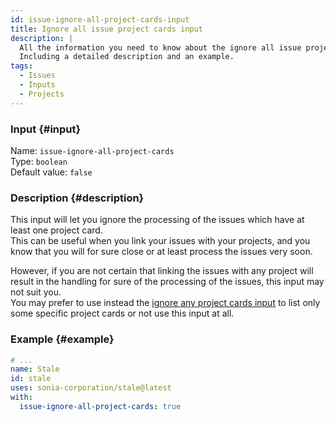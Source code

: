 ```yaml
---
id: issue-ignore-all-project-cards-input
title: Ignore all issue project cards input
description: |
  All the information you need to know about the ignore all issue project cards input.
  Including a detailed description and an example.
tags:
  - Issues
  - Inputs
  - Projects
---
```


### Input {#input}

Name: `issue-ignore-all-project-cards`  
Type: `boolean`  
Default value: `false`

### Description {#description}

This input will let you ignore the processing of the issues which have at least one project card.  
This can be useful when you link your issues with your projects, and you know that you will for sure close or at least process the issues very soon.

However, if you are not certain that linking the issues with any project will result in the handling for sure of the processing of the issues, this input may not suit you.  
You may prefer to use instead the [ignore any project cards input](issue-ignore-any-project-cards-input) to list only some specific project cards or not use this input at all.

### Example {#example}

```yml {6}
# ...
name: Stale
id: stale
uses: sonia-corporation/stale@latest
with:
  issue-ignore-all-project-cards: true
```

